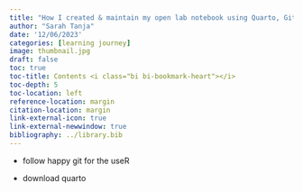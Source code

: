 ```yaml
---
title: "How I created & maintain my open lab notebook using Quarto, Git & RStudio"
author: "Sarah Tanja"
date: '12/06/2023'
categories: [learning journey]
image: thumbnail.jpg
draft: false
toc: true
toc-title: Contents <i class="bi bi-bookmark-heart"></i>
toc-depth: 5
toc-location: left
reference-location: margin
citation-location: margin
link-external-icon: true
link-external-newwindow: true
bibliography: ../library.bib
---
```

- follow happy git for the useR

-   download quarto

